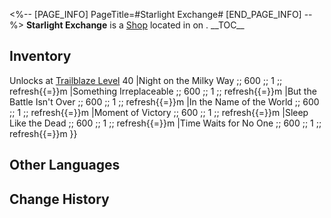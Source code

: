 <%-- [PAGE_INFO]
PageTitle=#Starlight Exchange#
[END_PAGE_INFO] --%>
{{Stub}}
{{Location Infobox
|title    = {{Icon/White|Icon Shop Starlight Exchange.png}} Starlight Exchange
|image    = Shop Starlight Exchange.png
|type     = Shop
|world    = <!--to be added-->
|region   = 
|area     = <!--to be added-->
|subarea  = 
}}
{{Description|{{tx}}}}
'''Starlight Exchange''' is a [[Shop]] located in <!--area--> on <!--world-->.
<!--
It is operated by [[<shopkeeper>]].
-->
__TOC__

==Inventory==
{{Shop|shop=Starlight Exchange|currency=Undying Starlight|refresh=1|note=1|total=1
|Star Rail Special Pass ;; 20 ;; inf
|Star Rail Pass ;; 20 ;; inf
|Tracks of Destiny ;; 50 ;; inf ;; note{{=}}Unlocks at [[Trailblaze Level]] 40
|Night on the Milky Way ;; 600 ;; 1 ;; refresh{{=}}m
|Something Irreplaceable ;; 600 ;; 1 ;; refresh{{=}}m
|But the Battle Isn't Over ;; 600 ;; 1 ;; refresh{{=}}m
|In the Name of the World ;; 600 ;; 1 ;; refresh{{=}}m
|Moment of Victory ;; 600 ;; 1 ;; refresh{{=}}m
|Sleep Like the Dead ;; 600 ;; 1 ;; refresh{{=}}m
|Time Waits for No One ;; 600 ;; 1 ;; refresh{{=}}m
}}
<!--
==Location==
{{Map Embed|<map name>|<marker id>}}
--><!--
==Achievements==
{{Achievements by Category Table|topic=Starlight Exchange}}
-->
==Other Languages==
{{Other Languages
|en   = Starlight Exchange
|zhs  = 星芒兑换
|zht  = 星芒兌換
|ja   = 星芒交換
|ko   = 스타라이트 교환
|es   = Canjeo de Cosmiluz
|fr   = Lumières d'étoile
|ru   = Неугасаемый звёздный свет
|th   = ร้าน Starlight
|vi   = Đổi Ánh Sao
|de   = Sternenlicht-Tausch
|id   = Penukaran Starlight
|pt   = Troca de Luz Estelar
}}

==Change History==
{{Change History|1.0}}